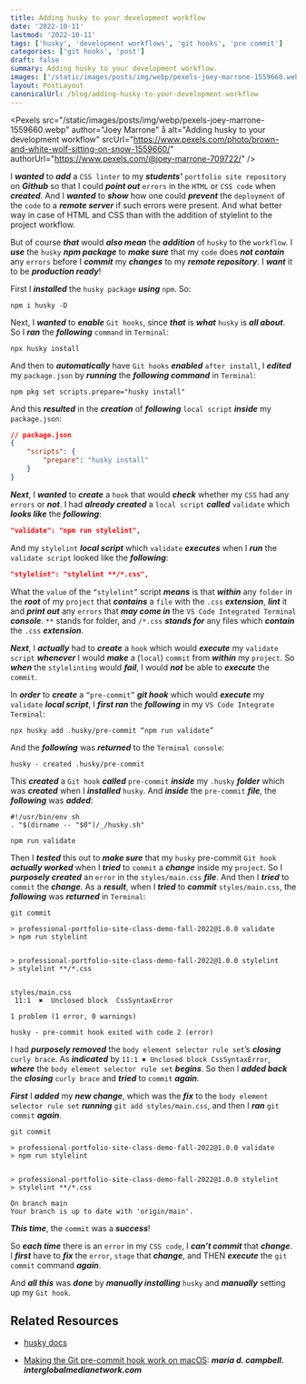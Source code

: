 ```yaml
---
title: Adding husky to your development workflow
date: '2022-10-11'
lastmod: '2022-10-11'
tags: ['husky', 'development workflows', 'git hooks', 'pre commit']
categories: ['git hooks', 'post']
draft: false
summary: Adding husky to your development workflow.
images: ['/static/images/posts/img/webp/pexels-joey-marrone-1559660.webp']
layout: PostLayout
canonicalUrl: /blog/adding-husky-to-your-development-workflow
---
```


<Pexels
	src="/static/images/posts/img/webp/pexels-joey-marrone-1559660.webp"
	author="Joey Marrone"
	å
	alt="Adding husky to your development workflow"
	srcUrl="https://www.pexels.com/photo/brown-and-white-wolf-sitting-on-snow-1559660/"
	authorUrl="https://www.pexels.com/@joey-marrone-709722/"
/>

I **_wanted_** to **_add_** a `CSS linter` to my **_students'_**
`portfolio site repository` on **_Github_** so that I could **_point out_**
`errors` in the `HTML` or `CSS code` when **_created_**. And I **_wanted_** to
**_show_** how one could **_prevent_** the `deployment` of the `code` to a
**_remote server_** if such errors were present. And what better way in case of
HTML and CSS than with the addition of stylelint to the project workflow.

But of course **_that_** would **_also mean_** the **_addition_** of `husky` to
the `workflow`. I **_use_** the `husky` **_npm package_** to **_make sure_**
that my `code` does **_not contain_** any `errors` before I **_commit_** my
**_changes_** to my **_remote repository_**. I **_want_** it to be **_production
ready_**!

First I **_installed_** the `husky package` **_using_** `npm`. So:

```shell
npm i husky -D
```

Next, I **_wanted_** to **_enable_** `Git hooks`, since **_that_** is **_what_**
`husky` is **_all about_**. So I **_ran_** the **_following_** `command` in
`Terminal`:

```shell
npx husky install
```

And then to **_automatically_** have `Git hooks` **_enabled_** `after install`,
I **_edited_** my `package.json` by **_running_** the **_following command_** in
`Terminal`:

```shell
npm pkg set scripts.prepare="husky install"
```

And this **_resulted_** in the **_creation_** of **_following_** `local script`
**_inside_** my `package.json`:

```json
// package.json
{
	"scripts": {
		"prepare": "husky install"
	}
}
```

**_Next_**, I **_wanted_** to **_create_** a `hook` that would **_check_**
whether my `CSS` had any `errors` or **_not_**. I had **_already created_** a
`local script` **_called_** `validate` which **_looks like_** the
**_following_**:

```json
"validate": "npm run stylelint",
```

And my `stylelint` **_local script_** which `validate` **_executes_** when I
**_run_** the `validate script` looked like the **_following_**:

```json
"stylelint": "stylelint **/*.css",
```

What the `value` of the `“stylelint”` script **_means_** is that **_within_**
any `folder` in the **_root_** of my `project` that **_contains_** a `file` with
the `.css` **_extension_**, **_lint_** it and **_print out_** any `errors` that
**_may come in_** the `VS Code Integrated Terminal` **_console_**. `**` stands
for folder, and `/*.css` **_stands for_** any files which **_contain_** the
`.css` **_extension_**.

**_Next_**, I **_actually_** had to **_create_** a `hook` which would
**_execute_** my `validate script` **_whenever_** I would **_make_** a (`local`)
`commit` from **_within_** my `project`. So **_when_** the `stylelinting` would
**_fail_**, I would **_not_** be able to **_execute_** the `commit`.

In **_order_** to **_create_** a `“pre-commit”` **_git hook_** which would
**_execute_** my `validate` **_local script_**, I **_first ran_** the
**_following_** in my `VS Code Integrate Terminal`:

```shell
npx husky add .husky/pre-commit “npm run validate”
```

And the **_following_** was **_returned_** to the `Terminal console`:

```shell
husky - created .husky/pre-commit
```

This **_created_** a `Git hook` **_called_** `pre-commit` **_inside_** my
`.husky` **_folder_** which was **_created_** when I **_installed_** `husky`.
And **_inside_** the `pre-commit` **_file_**, the **_following_** was
**_added_**:

```shell
#!/usr/bin/env sh
. "$(dirname -- "$0")/_/husky.sh"

npm run validate
```

Then I **_tested_** this out to **_make sure_** that my `husky` pre-commit
`Git hook` **_actually worked_** when I **_tried_** to `commit` a **_change_**
inside my `project`. So I **_purposely created_** an `error` in the
`styles/main.css` **_file_**. And then I **_tried_** to `commit` the
**_change_**. As a **_result_**, when I **_tried_** to **_commit_**
`styles/main.css`, the **_following_** was **_returned_** in `Terminal`:

```shell
git commit

> professional-portfolio-site-class-demo-fall-2022@1.0.0 validate
> npm run stylelint


> professional-portfolio-site-class-demo-fall-2022@1.0.0 stylelint
> stylelint **/*.css


styles/main.css
 11:1  ✖  Unclosed block  CssSyntaxError

1 problem (1 error, 0 warnings)

husky - pre-commit hook exited with code 2 (error)
```

I had **_purposely removed_** the `body element selector rule set`’s
**_closing_** `curly brace`. As **_indicated_** by
`11:1 ✖ Unclosed block CssSyntaxError`, **_where_** the
`body element selector rule set` **_begins_**. So then I **_added back_** the
**_closing_** `curly brace` and **_tried_** to `commit` **_again_**.

**_First_** I **_added_** my **_new change_**, which was the **_fix_** to the
`body element selector rule set` **_running_** `git add styles/main.css`, and
then I **_ran_** `git commit` **_again_**.

```shell
git commit

> professional-portfolio-site-class-demo-fall-2022@1.0.0 validate
> npm run stylelint


> professional-portfolio-site-class-demo-fall-2022@1.0.0 stylelint
> stylelint **/*.css

On branch main
Your branch is up to date with 'origin/main'.
```

**_This time_**, the `commit` was a **_success_**!

So **_each time_** there is an `error` in my `CSS code`, I **_can’t commit_**
that **_change_**. I **_first_** have to **_fix_** the `error`, `stage` that
**_change_**, and THEN **_execute_** the `git commit` command **_again_**.

And **_all this_** was **_done_** by **_manually installing_** `husky` and
**_manually_** setting up my `Git hook`.

## Related Resources

-   [husky docs](https://typicode.github.io/husky/#/?id=install)

-   [Making the Git pre-commit hook work on macOS](/blog/making-the-git-precommit-hook-work-on-macos):
    **_maria d. campbell. interglobalmedianetwork.com_**
